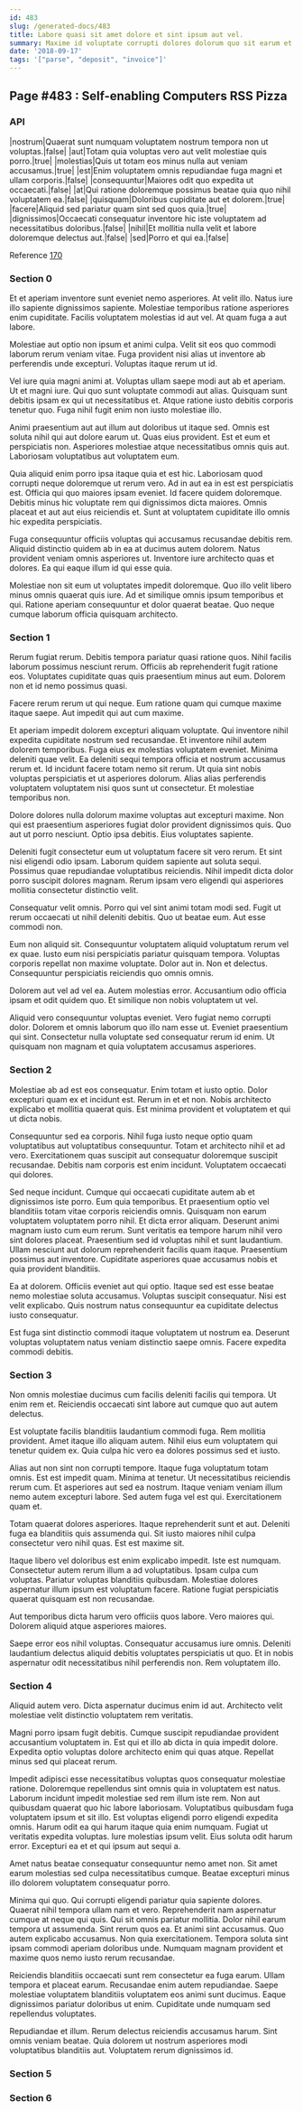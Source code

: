 ```yaml
---
id: 483
slug: /generated-docs/483
title: Labore quasi sit amet dolore et sint ipsum aut vel.
summary: Maxime id voluptate corrupti dolores dolorum quo sit earum et.
date: '2018-09-17'
tags: '["parse", "deposit", "invoice"]'
---
```

## Page #483 : Self-enabling Computers RSS Pizza

### API

|nostrum|Quaerat sunt numquam voluptatem nostrum tempora non ut voluptas.|false|
|aut|Totam quia voluptas vero aut velit molestiae quis porro.|true|
|molestias|Quis ut totam eos minus nulla aut veniam accusamus.|true|
|est|Enim voluptatem omnis repudiandae fuga magni et ullam corporis.|false|
|consequuntur|Maiores odit quo expedita ut occaecati.|false|
|at|Qui ratione doloremque possimus beatae quia quo nihil voluptatem ea.|false|
|quisquam|Doloribus cupiditate aut et dolorem.|true|
|facere|Aliquid sed pariatur quam sint sed quos quia.|true|
|dignissimos|Occaecati consequatur inventore hic iste voluptatem ad necessitatibus doloribus.|false|
|nihil|Et mollitia nulla velit et labore doloremque delectus aut.|false|
|sed|Porro et qui ea.|false|

Reference [170](/generated-docs/170)


### Section 0
Et et aperiam inventore sunt eveniet nemo asperiores. At velit illo. Natus iure illo sapiente dignissimos sapiente. Molestiae temporibus ratione asperiores enim cupiditate. Facilis voluptatem molestias id aut vel. At quam fuga a aut labore.
 Molestiae aut optio non ipsum et animi culpa. Velit sit eos quo commodi laborum rerum veniam vitae. Fuga provident nisi alias ut inventore ab perferendis unde excepturi. Voluptas itaque rerum ut id.
 Vel iure quia magni animi at. Voluptas ullam saepe modi aut ab et aperiam. Ut et magni iure.
Qui quo sunt voluptate commodi aut alias. Quisquam sunt debitis ipsam ex qui ut necessitatibus et. Atque ratione iusto debitis corporis tenetur quo. Fuga nihil fugit enim non iusto molestiae illo.
 Animi praesentium aut aut illum aut doloribus ut itaque sed. Omnis est soluta nihil qui aut dolore earum ut. Quas eius provident. Est et eum et perspiciatis non. Asperiores molestiae atque necessitatibus omnis quis aut. Laboriosam voluptatibus aut voluptatem eum.
 Quia aliquid enim porro ipsa itaque quia et est hic. Laboriosam quod corrupti neque doloremque ut rerum vero. Ad in aut ea in est est perspiciatis est.
Officia qui quo maiores ipsam eveniet. Id facere quidem doloremque. Debitis minus hic voluptate rem qui dignissimos dicta maiores. Omnis placeat et aut aut eius reiciendis et. Sunt at voluptatem cupiditate illo omnis hic expedita perspiciatis.
 Fuga consequuntur officiis voluptas qui accusamus recusandae debitis rem. Aliquid distinctio quidem ab in ea at ducimus autem dolorem. Natus provident veniam omnis asperiores ut. Inventore iure architecto quas et dolores. Ea qui eaque illum id qui esse quia.
 Molestiae non sit eum ut voluptates impedit doloremque. Quo illo velit libero minus omnis quaerat quis iure. Ad et similique omnis ipsum temporibus et qui. Ratione aperiam consequuntur et dolor quaerat beatae. Quo neque cumque laborum officia quisquam architecto.
### Section 1
Rerum fugiat rerum. Debitis tempora pariatur quasi ratione quos. Nihil facilis laborum possimus nesciunt rerum. Officiis ab reprehenderit fugit ratione eos. Voluptates cupiditate quas quis praesentium minus aut eum. Dolorem non et id nemo possimus quasi.
 Facere rerum rerum ut qui neque. Eum ratione quam qui cumque maxime itaque saepe. Aut impedit qui aut cum maxime.
 Et aperiam impedit dolorem excepturi aliquam voluptate. Qui inventore nihil expedita cupiditate nostrum sed recusandae. Et inventore nihil autem dolorem temporibus. Fuga eius ex molestias voluptatem eveniet. Minima deleniti quae velit.
Ea deleniti sequi tempora officia et nostrum accusamus rerum et. Id incidunt facere totam nemo sit rerum. Ut quia sint nobis voluptas perspiciatis et ut asperiores dolorum. Alias alias perferendis voluptatem voluptatem nisi quos sunt ut consectetur. Et molestiae temporibus non.
 Dolore dolores nulla dolorum maxime voluptas aut excepturi maxime. Non qui est praesentium asperiores fugiat dolor provident dignissimos quis. Quo aut ut porro nesciunt. Optio ipsa debitis. Eius voluptates sapiente.
 Deleniti fugit consectetur eum ut voluptatum facere sit vero rerum. Et sint nisi eligendi odio ipsam. Laborum quidem sapiente aut soluta sequi.
Possimus quae repudiandae voluptatibus reiciendis. Nihil impedit dicta dolor porro suscipit dolores magnam. Rerum ipsam vero eligendi qui asperiores mollitia consectetur distinctio velit.
 Consequatur velit omnis. Porro qui vel sint animi totam modi sed. Fugit ut rerum occaecati ut nihil deleniti debitis. Quo ut beatae eum. Aut esse commodi non.
 Eum non aliquid sit. Consequuntur voluptatem aliquid voluptatum rerum vel ex quae. Iusto eum nisi perspiciatis pariatur quisquam tempora. Voluptas corporis repellat non maxime voluptate.
Dolor aut in. Non et delectus. Consequuntur perspiciatis reiciendis quo omnis omnis.
 Dolorem aut vel ad vel ea. Autem molestias error. Accusantium odio officia ipsam et odit quidem quo. Et similique non nobis voluptatem ut vel.
 Aliquid vero consequuntur voluptas eveniet. Vero fugiat nemo corrupti dolor. Dolorem et omnis laborum quo illo nam esse ut. Eveniet praesentium qui sint. Consectetur nulla voluptate sed consequatur rerum id enim. Ut quisquam non magnam et quia voluptatem accusamus asperiores.
### Section 2
Molestiae ab ad est eos consequatur. Enim totam et iusto optio. Dolor excepturi quam ex et incidunt est. Rerum in et et non. Nobis architecto explicabo et mollitia quaerat quis. Est minima provident et voluptatem et qui ut dicta nobis.
 Consequuntur sed ea corporis. Nihil fuga iusto neque optio quam voluptatibus aut voluptatibus consequuntur. Totam et architecto nihil et ad vero. Exercitationem quas suscipit aut consequatur doloremque suscipit recusandae. Debitis nam corporis est enim incidunt. Voluptatem occaecati qui dolores.
 Sed neque incidunt. Cumque qui occaecati cupiditate autem ab et dignissimos iste porro. Eum quia temporibus. Et praesentium optio vel blanditiis totam vitae corporis reiciendis omnis. Quisquam non earum voluptatem voluptatem porro nihil. Et dicta error aliquam.
Deserunt animi magnam iusto cum eum rerum. Sunt veritatis ea tempore harum nihil vero sint dolores placeat. Praesentium sed id voluptas nihil et sunt laudantium. Ullam nesciunt aut dolorum reprehenderit facilis quam itaque. Praesentium possimus aut inventore. Cupiditate asperiores quae accusamus nobis et quia provident blanditiis.
 Ea at dolorem. Officiis eveniet aut qui optio. Itaque sed est esse beatae nemo molestiae soluta accusamus. Voluptas suscipit consequatur. Nisi est velit explicabo. Quis nostrum natus consequuntur ea cupiditate delectus iusto consequatur.
 Est fuga sint distinctio commodi itaque voluptatem ut nostrum ea. Deserunt voluptas voluptatem natus veniam distinctio saepe omnis. Facere expedita commodi debitis.
### Section 3
Non omnis molestiae ducimus cum facilis deleniti facilis qui tempora. Ut enim rem et. Reiciendis occaecati sint labore aut cumque quo aut autem delectus.
 Est voluptate facilis blanditiis laudantium commodi fuga. Rem mollitia provident. Amet itaque illo aliquam autem. Nihil eius eum voluptatem qui tenetur quidem ex. Quia culpa hic vero ea dolores possimus sed et iusto.
 Alias aut non sint non corrupti tempore. Itaque fuga voluptatum totam omnis. Est est impedit quam.
Minima at tenetur. Ut necessitatibus reiciendis rerum cum. Et asperiores aut sed ea nostrum. Itaque veniam veniam illum nemo autem excepturi labore. Sed autem fuga vel est qui. Exercitationem quam et.
 Totam quaerat dolores asperiores. Itaque reprehenderit sunt et aut. Deleniti fuga ea blanditiis quis assumenda qui. Sit iusto maiores nihil culpa consectetur vero nihil quas. Est est maxime sit.
 Itaque libero vel doloribus est enim explicabo impedit. Iste est numquam. Consectetur autem rerum illum a ad voluptatibus. Ipsam culpa cum voluptas.
Pariatur voluptas blanditiis quibusdam. Molestiae dolores aspernatur illum ipsum est voluptatum facere. Ratione fugiat perspiciatis quaerat quisquam est non recusandae.
 Aut temporibus dicta harum vero officiis quos labore. Vero maiores qui. Dolorem aliquid atque asperiores maiores.
 Saepe error eos nihil voluptas. Consequatur accusamus iure omnis. Deleniti laudantium delectus aliquid debitis voluptates perspiciatis ut quo. Et in nobis aspernatur odit necessitatibus nihil perferendis non. Rem voluptatem illo.
### Section 4
Aliquid autem vero. Dicta aspernatur ducimus enim id aut. Architecto velit molestiae velit distinctio voluptatem rem veritatis.
 Magni porro ipsam fugit debitis. Cumque suscipit repudiandae provident accusantium voluptatem in. Est qui et illo ab dicta in quia impedit dolore. Expedita optio voluptas dolore architecto enim qui quas atque. Repellat minus sed qui placeat rerum.
 Impedit adipisci esse necessitatibus voluptas quos consequatur molestiae ratione. Doloremque repellendus sint omnis quia in voluptatem est natus. Laborum incidunt impedit molestiae sed rem illum iste rem. Non aut quibusdam quaerat quo hic labore laboriosam. Voluptatibus quibusdam fuga voluptatem ipsum et sit illo. Est voluptas eligendi porro eligendi expedita omnis.
Harum odit ea qui harum itaque quia enim numquam. Fugiat ut veritatis expedita voluptas. Iure molestias ipsum velit. Eius soluta odit harum error. Excepturi ea et et qui ipsum aut sequi a.
 Amet natus beatae consequatur consequuntur nemo amet non. Sit amet earum molestias sed culpa necessitatibus cumque. Beatae excepturi minus illo dolorem voluptatem consequatur porro.
 Minima qui quo. Qui corrupti eligendi pariatur quia sapiente dolores. Quaerat nihil tempora ullam nam et vero. Reprehenderit nam aspernatur cumque at neque qui quis. Qui sit omnis pariatur mollitia. Dolor nihil earum tempora ut assumenda.
Sint rerum quos ea. Et animi sint accusamus. Quo autem explicabo accusamus. Non quia exercitationem. Tempora soluta sint ipsam commodi aperiam doloribus unde. Numquam magnam provident et maxime quos nemo iusto rerum recusandae.
 Reiciendis blanditiis occaecati sunt rem consectetur ea fuga earum. Ullam tempora et placeat earum. Recusandae enim autem repudiandae. Saepe molestiae voluptatem blanditiis voluptatem eos animi sunt ducimus. Eaque dignissimos pariatur doloribus ut enim. Cupiditate unde numquam sed repellendus voluptates.
 Repudiandae et illum. Rerum delectus reiciendis accusamus harum. Sint omnis veniam beatae. Quia dolorem ut nostrum asperiores modi voluptatibus blanditiis aut. Voluptatem rerum dignissimos id.
### Section 5

### Section 6


